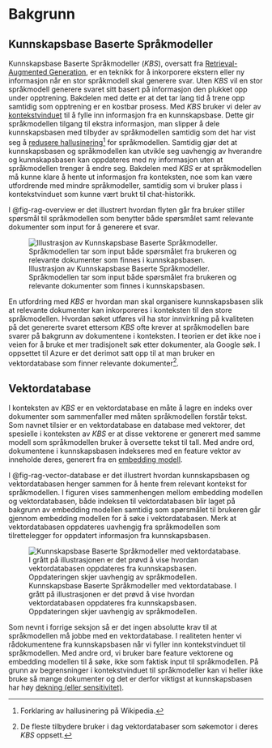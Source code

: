 # Bakgrunn {#sec-bakgrunn}

## Kunnskapsbase Baserte Språkmodeller

Kunnskapsbase Baserte Språkmodeller (_KBS_), oversatt fra [Retrieval-Augmented
Generation][wiki_rag], er en teknikk for å inkorporere ekstern eller ny
informasjon når en stor språkmodell skal generere svar. Uten _KBS_ vil en stor
språkmodell generere svaret sitt basert på informasjon den plukket opp under
opptrening. Bakdelen med dette er at det tar lang tid å trene opp samtidig som
opptrening er en kostbar prosess. Med _KBS_ bruker vi deler av
[kontekstvinduet][openai_token] til å fylle inn informasjon fra en
kunnskapsbase. Dette gir språkmodellen tilgang til ekstra informasjon, man
slipper å dele kunnskapsbasen med tilbyder av språkmodellen samtidig som det har
vist seg å [redusere hallusinering[^2] for språkmodellen][rag_paper]. Samtidig
gjør det at kunnskapsbasen og språkmodellen kan utvikle seg uavhengig av
hverandre og kunnskapsbasen kan oppdateres med ny informasjon uten at
språkmodellen trenger å endre seg. Bakdelen med _KBS_ er at språkmodellen må
kunne klare å hente ut informasjon fra konteksten, noe som kan være utfordrende
med mindre språkmodeller, samtidig som vi bruker plass i kontekstvinduet som
kunne vært brukt til chat-historikk.

I @fig-rag-overview er det illustrert hvordan flyten går fra bruker stiller
spørsmål til språkmodellen som benytter både spørsmålet samt relevante
dokumenter som input for å generere et svar.

![Illustrasjon av Kunnskapsbase Baserte Språkmodeller. Språkmodellen tar som
input både spørsmålet fra brukeren og relevante dokumenter som finnes i
kunnskapsbasen.](assets/images/rag_overview.png){#fig-rag-overview}

En utfordring med _KBS_ er hvordan man skal organisere kunnskapsbasen slik at
relevante dokumenter kan inkorporeres i konteksten til den store språkmodellen.
Hvordan søket utføres vil ha stor innvirkning på kvaliteten på det genererte
svaret ettersom _KBS_ ofte krever at språkmodellen bare svarer på bakgrunn av
dokumentene i konteksten. I teorien er det ikke noe i veien for å bruke et mer
tradisjonelt søk etter dokumenter, ala Google søk. I oppsettet til Azure er det
derimot satt opp til at man bruker en vektordatabase som finner relevante
dokumenter[^1].

## Vektordatabase

I konteksten av _KBS_ er en vektordatabase en måte å lagre en indeks over
dokumenter som sammenfaller med måten språkmodellen forstår tekst. Som navnet
tilsier er en vektordatabase en database med vektorer, det spesielle i
konteksten av _KBS_ er at disse vektorene er generert med samme modell som
språkmodellen bruker å oversette tekst til tall. Med andre ord, dokumentene i
kunnskapsbasen indekseres med en feature vektor av inneholde deres, generert fra
en [embedding modell][wiki_embedding].

I @fig-rag-vector-database er det illustrert hvordan kunnskapsbasen og
vektordatabasen henger sammen for å hente frem relevant kontekst for
språkmodellen. I figuren vises sammenhengen mellom embedding modellen og
vektordatabasen, både indeksen til vektordatabasen blir laget på bakgrunn av
embedding modellen samtidig som spørsmålet til brukeren går gjennom embedding
modellen for å søke i vektordatabasen. Merk at vektordatabasen oppdateres
uavhengig fra språkmodellen som tilrettelegger for oppdatert informasjon fra
kunnskapsbasen.

![Kunnskapsbase Baserte Språkmodeller med vektordatabase. I grått på
illustrasjonen er det prøvd å vise hvordan vektordatabasen oppdateres fra
kunnskapsbasen. Oppdateringen skjer uavhengig av
språkmodellen.](assets/images/rag_vector_database.png){#fig-rag-vector-database}

Som nevnt i forrige seksjon så er det ingen absolutte krav til at språkmodellen
må jobbe med en vektordatabase. I realiteten henter vi rådokumentene fra
kunnskapsbasen når vi fyller inn kontekstvinduet til språkmodellen. Med andre
ord, vi bruker bare feature vektorene og embedding modellen til å søke, ikke som
faktisk input til språkmodellen. På grunn av begrensninger i kontekstvinduet til
språkmodeller kan vi heller ikke bruke så mange dokumenter og det er derfor
viktigst at kunnskapsbasen har høy [dekning (eller
sensitivitet)][wiki_recall_nn].

[wiki_rag]: https://en.wikipedia.org/wiki/Prompt_engineering#Retrieval-augmented_generation
[openai_token]: https://platform.openai.com/docs/introduction/tokens
[wiki_embedding]: https://en.wikipedia.org/wiki/Sentence_embedding
[rag_paper]: https://arxiv.org/abs/2403.10446
[wiki_recall_nn]: https://nn.wikipedia.org/wiki/Presisjon_og_dekning

[^1]: De fleste tilbydere bruker i dag vektordatabaser som søkemotor i deres
_KBS_ oppsett.
[^2]: [Forklaring av hallusinering på Wikipedia.](https://en.wikipedia.org/wiki/Hallucination_%28artificial_intelligence%29)